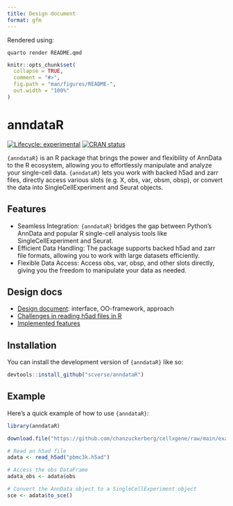 ```yaml
---
title: Design document
format: gfm
---
```


:::{.content-hidden}
Rendered using:
```
quarto render README.qmd
```
:::

<!-- README.md is generated from README.qmd. Please edit that file -->

```r
knitr::opts_chunk$set(
  collapse = TRUE,
  comment = "#>",
  fig.path = "man/figures/README-",
  out.width = "100%"
)
```

# anndataR

<!-- badges: start -->
[![Lifecycle: experimental](https://img.shields.io/badge/lifecycle-experimental-orange.svg)](https://lifecycle.r-lib.org/articles/stages.html#experimental)
[![CRAN status](https://www.r-pkg.org/badges/version/anndataR)](https://CRAN.R-project.org/package=anndataR)
<!-- badges: end -->


`{anndataR}` is an R package that brings the power and flexibility of AnnData to the 
R ecosystem, allowing you to effortlessly manipulate and analyze your single-cell data.
`{anndataR}` lets you work with backed h5ad and zarr files, directly access various slots 
(e.g. X, obs, var, obsm, obsp), or convert the data into SingleCellExperiment and Seurat 
objects.

## Features

* Seamless Integration: `{anndataR}` bridges the gap between Python's AnnData and popular R single-cell analysis tools like SingleCellExperiment and Seurat.
* Efficient Data Handling: The package supports backed h5ad and zarr file formats, allowing you to work with large datasets efficiently.
* Flexible Data Access: Access obs, var, obsp, and other slots directly, giving you the freedom to manipulate your data as needed.

## Design docs

* [Design document](doc/design.md): interface, OO-framework, approach
* [Challenges in reading h5ad files in R](doc/challenges.md)
* [Implemented features](doc/features.md)

## Installation

You can install the development version of `{anndataR}` like so:

``` r
devtools::install_github("scverse/anndataR")
```

## Example

Here's a quick example of how to use `{anndataR}`:

```r
library(anndataR)

download.file("https://github.com/chanzuckerberg/cellxgene/raw/main/example-dataset/pbmc3k.h5ad", "pbmc3k.h5ad")

# Read an h5ad file
adata <- read_h5ad("pbmc3k.h5ad")

# Access the obs DataFrame
adata_obs <- adata$obs

# Convert the AnnData object to a SingleCellExperiment object
sce <- adata$to_sce()
```
